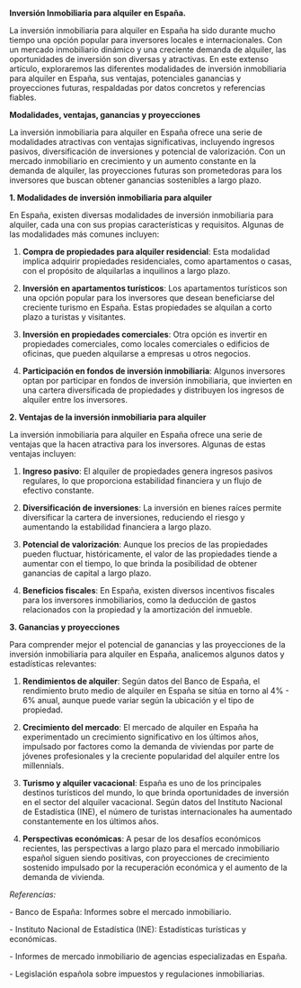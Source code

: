 **Inversión Inmobiliaria para alquiler en España.**

La inversión inmobiliaria para alquiler en España ha sido durante mucho tiempo una opción popular para inversores locales e internacionales. Con un mercado inmobiliario dinámico y una creciente demanda de alquiler, las oportunidades de inversión son diversas y atractivas. En este extenso artículo, exploraremos las diferentes modalidades de inversión inmobiliaria para alquiler en España, sus ventajas, potenciales ganancias y proyecciones futuras, respaldadas por datos concretos y referencias fiables.

**Modalidades, ventajas, ganancias y proyecciones**

La inversión inmobiliaria para alquiler en España ofrece una serie de modalidades atractivas con ventajas significativas, incluyendo ingresos pasivos, diversificación de inversiones y potencial de valorización. Con un mercado inmobiliario en crecimiento y un aumento constante en la demanda de alquiler, las proyecciones futuras son prometedoras para los inversores que buscan obtener ganancias sostenibles a largo plazo.

**1. Modalidades de inversión inmobiliaria para alquiler**

En España, existen diversas modalidades de inversión inmobiliaria para alquiler, cada una con sus propias características y requisitos. Algunas de las modalidades más comunes incluyen:

1.  **Compra de propiedades para alquiler residencial**: Esta modalidad implica adquirir propiedades residenciales, como apartamentos o casas, con el propósito de alquilarlas a inquilinos a largo plazo.

2.  **Inversión en apartamentos turísticos**: Los apartamentos turísticos son una opción popular para los inversores que desean beneficiarse del creciente turismo en España. Estas propiedades se alquilan a corto plazo a turistas y visitantes.

3.  **Inversión en propiedades comerciales**: Otra opción es invertir en propiedades comerciales, como locales comerciales o edificios de oficinas, que pueden alquilarse a empresas u otros negocios.

4.  **Participación en fondos de inversión inmobiliaria**: Algunos inversores optan por participar en fondos de inversión inmobiliaria, que invierten en una cartera diversificada de propiedades y distribuyen los ingresos de alquiler entre los inversores.

**2. Ventajas de la inversión inmobiliaria para alquiler**

La inversión inmobiliaria para alquiler en España ofrece una serie de ventajas que la hacen atractiva para los inversores. Algunas de estas ventajas incluyen:

1.  **Ingreso pasivo**: El alquiler de propiedades genera ingresos pasivos regulares, lo que proporciona estabilidad financiera y un flujo de efectivo constante.

2.  **Diversificación de inversiones**: La inversión en bienes raíces permite diversificar la cartera de inversiones, reduciendo el riesgo y aumentando la estabilidad financiera a largo plazo.

3.  **Potencial de valorización**: Aunque los precios de las propiedades pueden fluctuar, históricamente, el valor de las propiedades tiende a aumentar con el tiempo, lo que brinda la posibilidad de obtener ganancias de capital a largo plazo.

4.  **Beneficios fiscales**: En España, existen diversos incentivos fiscales para los inversores inmobiliarios, como la deducción de gastos relacionados con la propiedad y la amortización del inmueble.

**3. Ganancias y proyecciones**

Para comprender mejor el potencial de ganancias y las proyecciones de la inversión inmobiliaria para alquiler en España, analicemos algunos datos y estadísticas relevantes:

1.  **Rendimientos de alquiler**: Según datos del Banco de España, el rendimiento bruto medio de alquiler en España se sitúa en torno al 4% - 6% anual, aunque puede variar según la ubicación y el tipo de propiedad.

2.  **Crecimiento del mercado**: El mercado de alquiler en España ha experimentado un crecimiento significativo en los últimos años, impulsado por factores como la demanda de viviendas por parte de jóvenes profesionales y la creciente popularidad del alquiler entre los millennials.

3.  **Turismo y alquiler vacacional**: España es uno de los principales destinos turísticos del mundo, lo que brinda oportunidades de inversión en el sector del alquiler vacacional. Según datos del Instituto Nacional de Estadística (INE), el número de turistas internacionales ha aumentado constantemente en los últimos años.

4.  **Perspectivas económicas**: A pesar de los desafíos económicos recientes, las perspectivas a largo plazo para el mercado inmobiliario español siguen siendo positivas, con proyecciones de crecimiento sostenido impulsado por la recuperación económica y el aumento de la demanda de vivienda.

*Referencias:*

\- Banco de España: Informes sobre el mercado inmobiliario.

\- Instituto Nacional de Estadística (INE): Estadísticas turísticas y económicas.

\- Informes de mercado inmobiliario de agencias especializadas en España.

\- Legislación española sobre impuestos y regulaciones inmobiliarias.

